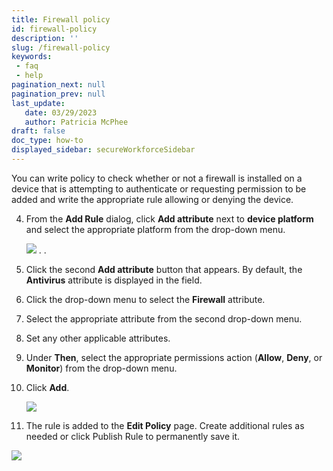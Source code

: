 ```yaml
---
title: Firewall policy
id: firewall-policy
description: ''
slug: /firewall-policy
keywords: 
 - faq
 - help
pagination_next: null
pagination_prev: null
last_update: 
   date: 03/29/2023
   author: Patricia McPhee
draft: false
doc_type: how-to
displayed_sidebar: secureWorkforceSidebar
---
```



<SupportedOsAuthenticatorWindowsOnly />

You can write policy to check whether or not a firewall is installed on a device that is attempting to authenticate or requesting permission to be added and write the appropriate rule allowing or denying the device. 




<CreateRule />

4. From the **Add Rule** dialog, click **Add attribute** next to **device platform** and select the appropriate platform from the drop-down menu. 

   ![](/images/policy/pol_device_platform_macos.PNG)
. . 
4. Click the second **Add attribute** button that appears. By default, the **Antivirus** attribute is displayed in the field.

5. Click the drop-down menu to select the **Firewall** attribute.

6. Select the appropriate attribute from the second drop-down menu.

7. Set any other applicable attributes.

8. Under **Then**, select the appropriate permissions action (**Allow**, **Deny**, or **Monitor**) from the drop-down menu.

9. Click **Add**. 

   ![](/images/policy/firewall_off_macos_deny.PNG)

10. The rule is added to the **Edit Policy** page. Create additional rules as needed or click Publish Rule to permanently save it. 

   ![](/images/policy/firewall_off_macos_deny_edit_screen.PNG)

